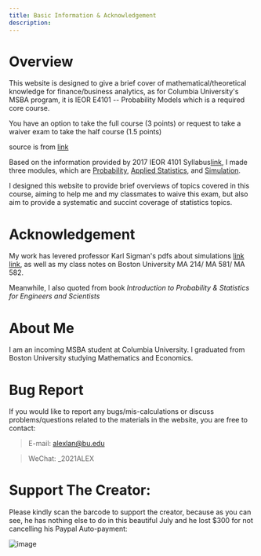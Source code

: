 ```yaml
---
title: Basic Information & Acknowledgement
description: 
---
```

# Overview

This website is designed to give a brief cover of mathematical/theoretical knowledge for finance/business analytics, as for Columbia University's MSBA program, it is IEOR E4101 -- Probability Models which is a required core course.

You have an option to take the full course (3 points) or request to take a waiver exam to take the half course (1.5 points)

source is from [link](https://ieor.columbia.edu/files/seas/content/docs/msba_orientation_2019_early_registration_advising.pdf)

Based on the information provided by 2017 IEOR 4101 Syllabus[link](https://ieor.columbia.edu/files/seas/content/docs/ieor4100_fall_2017_syllabus.pdf), I made three modules, which are [Probability](/posts/test-post), [Applied Statistics](/posts/one-more-post), and [Simulation](/posts/another-post-in-the-wall).

I designed this website to provide brief overviews of topics covered in this course, aiming to help me and my classmates to waive this exam, but also aim to provide a systematic and succint coverage of statistics topics.

# Acknowledgement

My work has levered professor Karl Sigman's pdfs about simulations [link](http://www.columbia.edu/~ks20/4703-Sigman/4703-07-Notes-ARM.pdf) [link](http://www.columbia.edu/~ks20/4404-Sigman/4404-Notes-ITM.pdf), as well as my class notes on Boston University MA 214/ MA 581/ MA 582. 

Meanwhile, I also quoted from book _Introduction to Probability & Statistics for Engineers and Scientists_

# About Me

I am an incoming MSBA student at Columbia University. I graduated from Boston University studying Mathematics and Economics.  

# Bug Report 

If you would like to report any bugs/mis-calculations or discuss problems/questions related to the materials in the website, you are free to contact:

> E-mail: alexlan@bu.edu

> WeChat: _2021ALEX

# Support The Creator:

Please kindly scan the barcode to support the creator, because as you can see, he has nothing else to do in this beautiful July and he lost $300 for not cancelling his Paypal Auto-payment:

![image](patron.jpeg)



